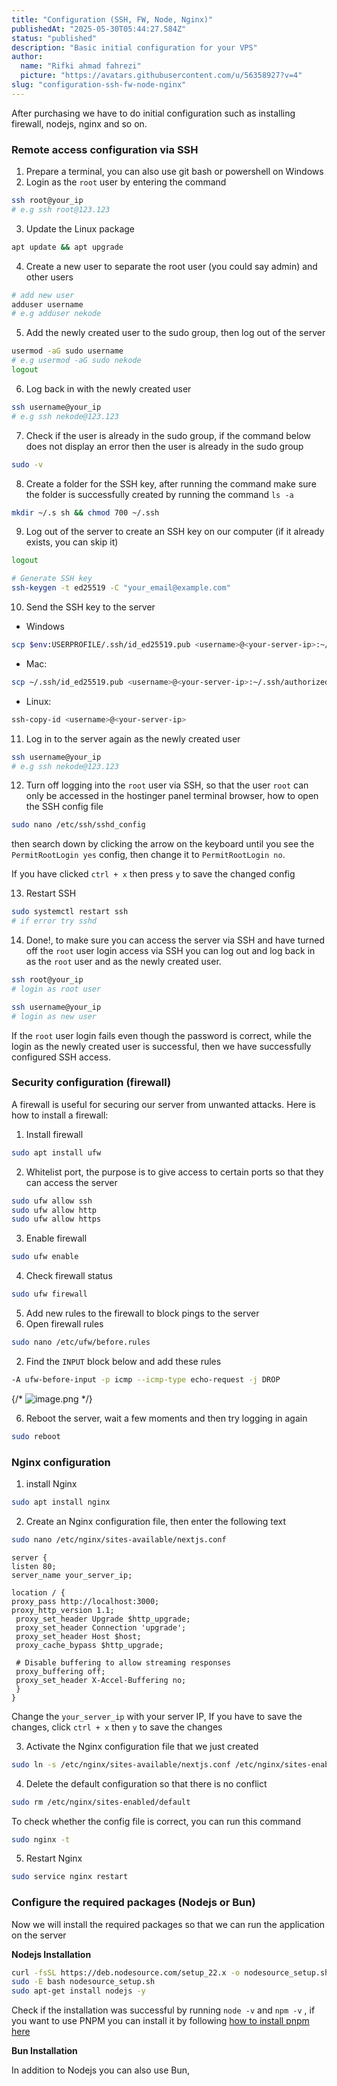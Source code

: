 ```yaml
---
title: "Configuration (SSH, FW, Node, Nginx)"
publishedAt: "2025-05-30T05:44:27.584Z"
status: "published"
description: "Basic initial configuration for your VPS"
author:
  name: "Rifki ahmad fahrezi"
  picture: "https://avatars.githubusercontent.com/u/56358927?v=4"
slug: "configuration-ssh-fw-node-nginx"
---
```



After purchasing we have to do initial configuration such as installing firewall, nodejs, nginx and so on.

### Remote access configuration via SSH

1. Prepare a terminal, you can also use git bash or powershell on Windows
2. Login as the `root` user by entering the command

```bash
ssh root@your_ip
# e.g ssh root@123.123
```

3. Update the Linux package

```bash
apt update && apt upgrade
```

4. Create a new user to separate the root user (you could say admin) and other users

```bash
# add new user
adduser username
# e.g adduser nekode
```

5. Add the newly created user to the sudo group, then log out of the server

```bash
usermod -aG sudo username
# e.g usermod -aG sudo nekode
logout
```

6. Log back in with the newly created user

```bash
ssh username@your_ip
# e.g ssh nekode@123.123
```

7. Check if the user is already in the sudo group, if the command below does not display an error then the user is already in the sudo group

```bash
sudo -v
```

8. Create a folder for the SSH key, after running the command make sure the folder is successfully created by running the command `ls -a`

```bash
mkdir ~/.s sh && chmod 700 ~/.ssh
```

9. Log out of the server to create an SSH key on our computer (if it already exists, you can skip it)

```bash
logout
```

```bash
# Generate SSH key
ssh-keygen -t ed25519 -C "your_email@example.com"
```

10. Send the SSH key to the server
- Windows

 ```bash
 scp $env:USERPROFILE/.ssh/id_ed25519.pub <username>@<your-server-ip>:~/.ssh/authorized_keys
 ```

 - Mac:

 ```bash
 scp ~/.ssh/id_ed25519.pub <username>@<your-server-ip>:~/.ssh/authorized_keys
 ```

 - Linux:

 ```bash
 ssh-copy-id <username>@<your-server-ip>
 ```

11. Log in to the server again as the newly created user

 ```bash
 ssh username@your_ip
 # e.g ssh nekode@123.123
 ```

12. Turn off logging into the `root` user via SSH, so that the user `root` can only be accessed in the hostinger panel terminal browser, how to open the SSH config file

```bash
sudo nano /etc/ssh/sshd_config
```

then search down by clicking the arrow on the keyboard until you see the `PermitRootLogin yes` config, then change it to `PermitRootLogin no`.

If you have clicked `ctrl + x` then press `y` to save the changed config

13. Restart SSH

```bash
sudo systemctl restart ssh
# if error try sshd
```

14. Done!, to make sure you can access the server via SSH and have turned off the `root` user login access via SSH you can log out and log back in as the `root` user and as the newly created user.

```bash
ssh root@your_ip
# login as root user
```

```bash
ssh username@your_ip
# login as new user
```

If the `root` user login fails even though the password is correct, while the login as the newly created user is successful, then we have successfully configured SSH access.

### Security configuration (firewall)

A firewall is useful for securing our server from unwanted attacks. Here is how to install a firewall:

1. Install firewall

```bash
sudo apt install ufw
```

2. Whitelist port, the purpose is to give access to certain ports so that they can access the server

```bash
sudo ufw allow ssh
sudo ufw allow http
sudo ufw allow https
```

3. Enable firewall

```bash
sudo ufw enable
```

4. Check firewall status

```bash
sudo ufw firewall
```

5. Add new rules to the firewall to block pings to the server
1. Open firewall rules

```bash
sudo nano /etc/ufw/before.rules
```

2. Find the `INPUT` block below and add these rules

```bash
-A ufw-before-input -p icmp --icmp-type echo-request -j DROP
```

{/* ![image.png](attachment:b0b9720a-c7f2-4c9e-b1e5-7db8d70d5e6f:image.png) */}

6. Reboot the server, wait a few moments and then try logging in again

```bash
sudo reboot
```
### Nginx configuration

1. install Nginx

```bash
sudo apt install nginx
```

2. Create an Nginx configuration file, then enter the following text

```bash
sudo nano /etc/nginx/sites-available/nextjs.conf
```

```
server {
listen 80;
server_name your_server_ip;

location / {
proxy_pass http://localhost:3000;
proxy_http_version 1.1;
 proxy_set_header Upgrade $http_upgrade;
 proxy_set_header Connection 'upgrade';
 proxy_set_header Host $host;
 proxy_cache_bypass $http_upgrade;

 # Disable buffering to allow streaming responses
 proxy_buffering off;
 proxy_set_header X-Accel-Buffering no;
 }
}
```

Change the `your_server_ip` with your server IP, If you have to save the changes, click `ctrl + x` then `y` to save the changes

3. Activate the Nginx configuration file that we just created

```bash
sudo ln -s /etc/nginx/sites-available/nextjs.conf /etc/nginx/sites-enabled/
```

4. Delete the default configuration so that there is no conflict

```bash
sudo rm /etc/nginx/sites-enabled/default
```

To check whether the config file is correct, you can run this command

```bash
sudo nginx -t
```

5. Restart Nginx

```bash
sudo service nginx restart
```

### Configure the required packages (Nodejs or Bun)

Now we will install the required packages so that we can run the application on the server

**Nodejs Installation**

```bash
curl -fsSL https://deb.nodesource.com/setup_22.x -o nodesource_setup.sh
sudo -E bash nodesource_setup.sh
sudo apt-get install nodejs -y
```

Check if the installation was successful by running `node -v` and `npm -v` , if you want to use PNPM you can install it by following [how to install pnpm here](https://pnpm.io/installation#on-posix-systems)

**Bun Installation**

In addition to Nodejs you can also use Bun,